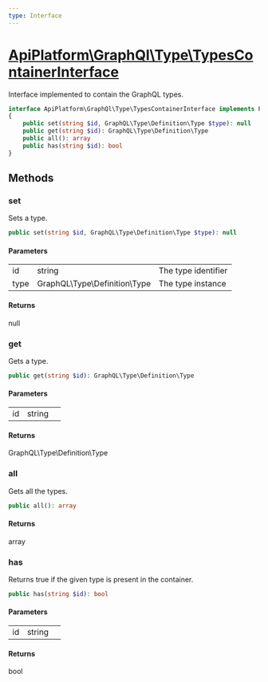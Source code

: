 ```yaml
---
type: Interface
---
```


# [ApiPlatform\GraphQl\Type\TypesContainerInterface](/docs/vmain/reference/GraphQl/Type/TypesContainerInterface)

Interface implemented to contain the GraphQL types.


```php
interface ApiPlatform\GraphQl\Type\TypesContainerInterface implements Psr\Container\ContainerInterface
{
    public set(string $id, GraphQL\Type\Definition\Type $type): null
    public get(string $id): GraphQL\Type\Definition\Type
    public all(): array
    public has(string $id): bool
}
```
## Methods

### set

Sets a type.

```php
public set(string $id, GraphQL\Type\Definition\Type $type): null
```

#### Parameters

<table><tbody>
<tr><td>id</td><td>string</td><td>The type identifier</td></tr><tr><td>type</td><td>GraphQL\Type\Definition\Type</td><td>The type instance</td></tr>
</tbody>
</table>

#### Returns

null

### get

Gets a type.

```php
public get(string $id): GraphQL\Type\Definition\Type
```

#### Parameters

<table><tbody>
<tr><td>id</td><td>string</td><td></td></tr>
</tbody>
</table>

#### Returns

GraphQL\Type\Definition\Type

### all

Gets all the types.

```php
public all(): array
```

#### Returns

array

### has

Returns true if the given type is present in the container.

```php
public has(string $id): bool
```

#### Parameters

<table><tbody>
<tr><td>id</td><td>string</td><td></td></tr>
</tbody>
</table>

#### Returns

bool
